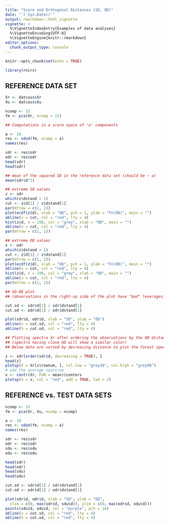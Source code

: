 ```yaml
---
title: "Score and Orthogonal Distances (SD, OD)"
date: "`r Sys.Date()`"
output: rmarkdown::html_vignette
vignette: >
  %\VignetteIndexEntry{Examples of data analyses}
  %\VignetteEncoding{UTF-8}
  %\VignetteEngine{knitr::rmarkdown}
editor_options: 
  chunk_output_type: console
---
```


```r

knitr::opts_chunk$set(echo = TRUE) 

```

```r

library(rnirs)             

```

## REFERENCE DATA SET

```r

Xr <- datcass$Xr
Xu <- datcass$Xu

ncomp <- 15
fm <- pca(Xr, ncomp = 15)

## Computations in a score space of 'a' components

a <- 10
res <- sdod(fm, ncomp = a)
names(res)

sdr <- res$sdr
odr <- res$odr
head(sdr)
head(odr)

## mean of the squared SD in the reference data set (should be ~ a)
mean(sdr$d^2)

## extreme SD values 
z <- sdr
which(z$dstand > 1) 
cut <- z$d[1] / z$dstand[1]
par(mfrow = c(1, 2))
plot(ecdf(z$d), xlab = "OD", pch = 1, ylab = "Fn(OD)", main = "")
abline(v = cut, col = "red", lty = 4)
hist(z$d, n = 100, col = "grey", xlab = "OD", main = "")
abline(v = cut, col = "red", lty = 4)
par(mfrow = c(1, 1))

## extreme OD values 
z <- odr
which(z$dstand > 1) 
cut <- z$d[1] / z$dstand[1]
par(mfrow = c(1, 2))
plot(ecdf(z$d), xlab = "OD", pch = 1, ylab = "Fn(OD)", main = "")
abline(v = cut, col = "red", lty = 4)
hist(z$d, n = 100, col = "grey", xlab = "OD", main = "")
abline(v = cut, col = "red", lty = 4)
par(mfrow = c(1, 1))

## SD-OD plot
## (observations in the right-up side of the plot have "bad" leverages)

cut.sd <- sdr$d[1] / sdr$dstand[1]
cut.od <- odr$d[1] / odr$dstand[1]

plot(sdr$d, odr$d, xlab = "SD", ylab = "OD")
abline(v = cut.sd, col = "red", lty = 4)
abline(h = cut.od, col = "red", lty = 4)

## Plotting spectra Xr after ordering the observations by the OD distance
## (spectra having close OD will show a similar color)
## Below data are sorted by decreasing distance to plot the farest spectra first:

z <- sdr[order(sdr$d, decreasing = TRUE), ]
head(z)
plotsp(X = Xr[z$rownum, ], col.low = "grey10", col.high = "grey90")
# add the average spectrum
v <- centr(Xr, FUN = mean)$centers 
plotsp(X = v, col = "red", add = TRUE, lwd = 2)


```

## REFERENCE vs. TEST DATA SETS

```r

ncomp <- 15
fm <- pca(Xr, Xu, ncomp = ncomp)

a <- 10
res <- sdod(fm, ncomp = a)
names(res)

sdr <- res$sdr
odr <- res$odr
sdu <- res$sdu
odu <- res$odu

head(sdr)
head(odr)
head(sdu)
head(odu)

cut.sd <- sdr$d[1] / sdr$dstand[1]
cut.od <- odr$d[1] / odr$dstand[1]

plot(sdr$d, odr$d, xlab = "SD", ylab = "OD", 
  xlim = c(0, max(sdr$d, sdu$d)), ylim = c(0, max(odr$d, odu$d)))
points(sdu$d, odu$d, col = "purple", pch = 16)
abline(v = cut.sd, col = "red", lty = 4)
abline(h = cut.od, col = "red", lty = 4)

```





